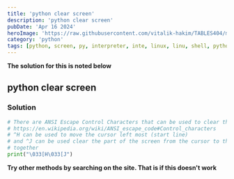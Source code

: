 ```yaml
---
title: 'python clear screen'
description: 'python clear screen'
pubDate: 'Apr 16 2024'
heroImage: 'https://raw.githubusercontent.com/vitalik-hakim/TABLES404/main/error_b/python.jpg'
category: 'python'
tags: [python, screen, py, interpreter, inte, linux, linu, shell, python-cmd, p]
---
```


**The solution for this is noted below**

## python clear screen

### Solution

```python
# There are ANSI Escape Control Characters that can be used to clear the screen
# https://en.wikipedia.org/wiki/ANSI_escape_code#Control_characters
# ^H can be used to move the cursor left most (start line)
# and ^J can be used clear the part of the screen from the cursor to the end of the screen
# together
print("\033[H\033[J")
```

**Try other methods by searching on the site. That is if this doesn't work**
